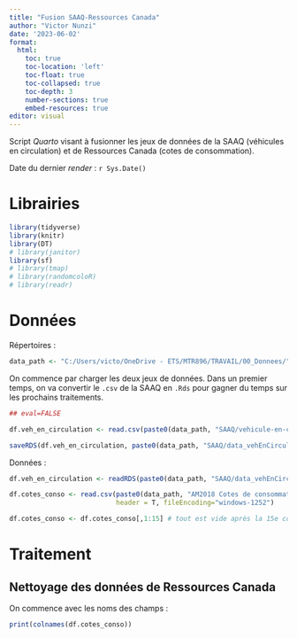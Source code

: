 ```yaml
---
title: "Fusion SAAQ-Ressources Canada"
author: "Victor Nunzi"
date: '2023-06-02'
format: 
  html:
    toc: true
    toc-location: 'left'
    toc-float: true
    toc-collapsed: true
    toc-depth: 3
    number-sections: true
    embed-resources: true
editor: visual
---
```


Script *Quarto* visant à fusionner les jeux de données de la SAAQ (véhicules en circulation) et de Ressources Canada (cotes de consommation).

Date du dernier *render* : `r Sys.Date()`

# Librairies

```r
library(tidyverse)
library(knitr)
library(DT)
# library(janitor)
library(sf)
# library(tmap)
# library(randomcoloR)
# library(readr)
```

# Données

Répertoires :

```r
data_path <- "C:/Users/victo/OneDrive - ETS/MTR896/TRAVAIL/00_Donnees/"
```

On commence par charger les deux jeux de données. Dans un premier temps, on va convertir le `.csv` de la SAAQ en `.Rds` pour gagner du temps sur les prochains traitements.

```r
## eval=FALSE

df.veh_en_circulation <- read.csv(paste0(data_path, "SAAQ/vehicule-en-circulation-2018.csv"))

saveRDS(df.veh_en_circulation, paste0(data_path, "SAAQ/data_vehEnCirculation_20230602.Rds"))
```

Données :

```r

df.veh_en_circulation <- readRDS(paste0(data_path, "SAAQ/data_vehEnCirculation_20230602.Rds"))

df.cotes_conso <- read.csv(paste0(data_path, "AM2018 Cotes de consommation de carburant.csv"),
                           header = T, fileEncoding="windows-1252")

df.cotes_conso <- df.cotes_conso[,1:15] # tout est vide après la 15e colonne
```

# Traitement

## Nettoyage des données de Ressources Canada

On commence avec les noms des champs :

```r
print(colnames(df.cotes_conso))
```
